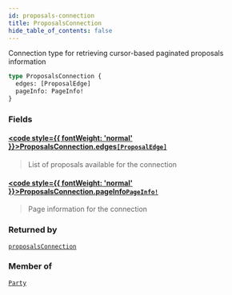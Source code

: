 ```yaml
---
id: proposals-connection
title: ProposalsConnection
hide_table_of_contents: false
---
```








Connection type for retrieving cursor-based paginated proposals information

```graphql
type ProposalsConnection {
  edges: [ProposalEdge]
  pageInfo: PageInfo!
}
```


### Fields

#### [<code style={{ fontWeight: 'normal' }}>ProposalsConnection.<b>edges</b></code>](#)<Bullet />[`[ProposalEdge]`](/mainnet/api/graphql/objects/proposal-edge) <Badge class="secondary" text="list"/> <Badge class="secondary" text="object"/>
> List of proposals available for the connection
> 

#### [<code style={{ fontWeight: 'normal' }}>ProposalsConnection.<b>pageInfo</b></code>](#)<Bullet />[`PageInfo!`](/mainnet/api/graphql/objects/page-info) <Badge class="secondary" text="non-null"/> <Badge class="secondary" text="object"/>
> Page information for the connection
> 



### Returned by

[`proposalsConnection`](/mainnet/api/graphql/queries/proposals-connection)  <Badge class="secondary" text="query"/>

### Member of

[`Party`](/mainnet/api/graphql/objects/party)  <Badge class="secondary" text="object"/>



